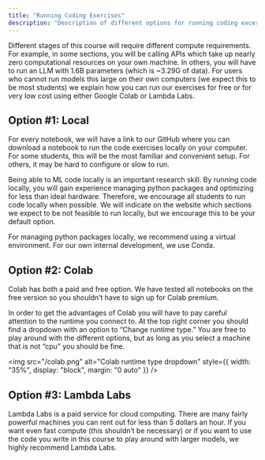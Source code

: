 ```yaml
---
title: "Running Coding Exercises"
description: "Description of different options for running coding excerises for the course."
---
```


Different stages of this course will require different compute requirements. For example, in some sections, you will be calling APIs which take up nearly zero computational resources on your own machine. In others, you will have to run an LLM with 1.6B parameters (which is ~3.29G of data). For users who cannot run models this large on their own computers (we expect this to be most students) we explain how you can run our exercises for free or for very low cost using either Google Colab or Lambda Labs.

## Option #1: Local

For every notebook, we will have a link to our GitHub where you can download a notebook to run the code exercises locally on your computer. For some students, this will be the most familiar and convenient setup. For others, it may be hard to configure or slow to run.

Being able to ML code locally is an important research skill. By running code locally, you will gain experience managing python packages and optimizing for less than ideal hardware. Therefore, we encourage all students to run code locally when possible. We will indicate on the website which sections we expect to be not feasible to run locally, but we encourage this to be your default option.

For managing python packages locally, we recommend using a virtual environment. For our own internal development, we use Conda.

## Option #2: Colab

Colab has both a paid and free option. We have tested all notebooks on the free version so you shouldn’t have to sign up for Colab premium.

In order to get the advantages of Colab you will have to pay careful attention to the runtime you connect to. At the top right corner you should find a dropdown with an option to “Change runtime type.” You are free to play around with the different options, but as long as you select a machine that is not “cpu” you should be fine.

<img
  src="/colab.png"
  alt="Colab runtime type dropdown"
  style={{ width: "35%", display: "block", margin: "0 auto" }}
/>

## Option #3: Lambda Labs

Lambda Labs is a paid service for cloud computing. There are many fairly powerful machines you can rent out for less than 5 dollars an hour. If you want even fast compute (this shouldn’t be necessary) or if you want to use the code you write in this course to play around with larger models, we highly recommend Lambda Labs.
